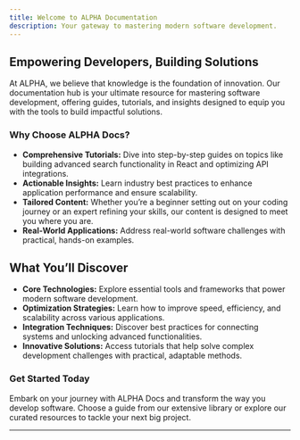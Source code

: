 ```yaml
---
title: Welcome to ALPHA Documentation
description: Your gateway to mastering modern software development.
---
```



## Empowering Developers, Building Solutions

At ALPHA, we believe that knowledge is the foundation of innovation. Our documentation hub is your ultimate resource for mastering software development, offering guides, tutorials, and insights designed to equip you with the tools to build impactful solutions.

### Why Choose ALPHA Docs?

- **Comprehensive Tutorials:** Dive into step-by-step guides on topics like building advanced search functionality in React and optimizing API integrations.
- **Actionable Insights:** Learn industry best practices to enhance application performance and ensure scalability.
- **Tailored Content:** Whether you’re a beginner setting out on your coding journey or an expert refining your skills, our content is designed to meet you where you are.
- **Real-World Applications:** Address real-world software challenges with practical, hands-on examples.

## What You’ll Discover

- **Core Technologies:** Explore essential tools and frameworks that power modern software development.
- **Optimization Strategies:** Learn how to improve speed, efficiency, and scalability across various applications.
- **Integration Techniques:** Discover best practices for connecting systems and unlocking advanced functionalities.
- **Innovative Solutions:** Access tutorials that help solve complex development challenges with practical, adaptable methods.

### Get Started Today

Embark on your journey with ALPHA Docs and transform the way you develop software. Choose a guide from our extensive library or explore our curated resources to tackle your next big project.

---

